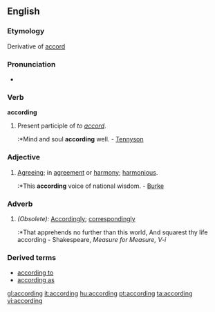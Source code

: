 ==English==

{{rank|drew|strength|opinion|597|according|walked|office|government}}

===Etymology===
Derivative of [[accord]]

===Pronunciation===
*{{audio|en-us-according.ogg|Audio (US)}}

===Verb===
'''according'''
# Present participle of ''to [[accord]]''.
#:*Mind and soul '''according''' well. - [[Tennyson]]

===Adjective===
#[[Agreeing]]; in [[agreement]] or [[harmony]]; [[harmonious]].
#:*This '''according''' voice of national wisdom. - [[Burke]]

===Adverb===
#''(Obsolete):'' [[Accordingly]]; [[correspondingly]]
#:*That apprehends no further than this world, And squarest thy life according - Shakespeare, ''Measure for Measure, V-i''

===Derived terms===
*[[according to]]
*[[according as]]

[[gl:according]]
[[it:according]]
[[hu:according]]
[[pt:according]]
[[ta:according]]
[[vi:according]]